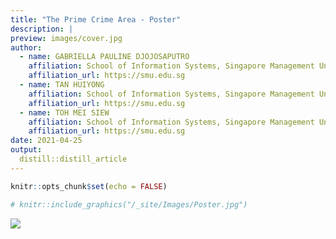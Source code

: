 ```yaml
---
title: "The Prime Crime Area - Poster"
description: |
preview: images/cover.jpg
author:
  - name: GABRIELLA PAULINE DJOJOSAPUTRO
    affiliation: School of Information Systems, Singapore Management University
    affiliation_url: https://smu.edu.sg
  - name: TAN HUIYONG 
    affiliation: School of Information Systems, Singapore Management University
    affiliation_url: https://smu.edu.sg
  - name: TOH MEI SIEW
    affiliation: School of Information Systems, Singapore Management University
    affiliation_url: https://smu.edu.sg
date: 2021-04-25
output:
  distill::distill_article
---
```



```r
knitr::opts_chunk$set(echo = FALSE)
```


```r
# knitr::include_graphics("/_site/Images/Poster.jpg")
``` 

![](images/Poster.jpg)





































